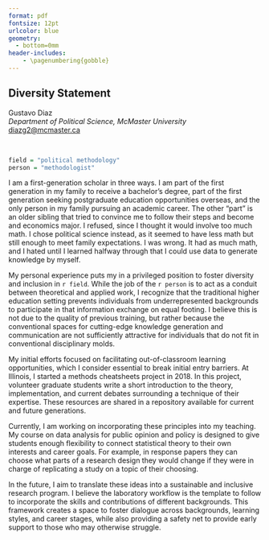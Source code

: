 ```yaml
---
format: pdf
fontsize: 12pt
urlcolor: blue
geometry:
  - bottom=0mm
header-includes:
    - \pagenumbering{gobble}
---
```

## Diversity Statement

Gustavo Diaz  
*Department of Political Science, McMaster University*  
<diazg2@mcmaster.ca>  
\hrule

&nbsp;

```r
field = "political methodology"
person = "methodologist"
```


I am a first-generation scholar in three ways. I am part of the first generation in my family to receive a bachelor's degree, part of the first generation seeking postgraduate education opportunities overseas, and the only person in my family pursuing an academic career. The other "part" is an older sibling that tried to convince me to follow their steps and become and economics major. I refused, since I thought it would involve too much math. I chose political science instead, as it seemed to have less math but still enough to meet family expectations. I was wrong. It had as much math, and I hated until I learned halfway through that I could use data to generate knowledge by myself.

My personal experience puts my in a privileged position to foster diversity and inclusion in `r field`. While the job of the `r person` is to act as a conduit between theoretical and applied work, I recognize that the traditional higher education setting prevents individuals from underrepresented backgrounds to participate in that information exchange on equal footing. I believe this is not due to the quality of previous training, but rather because the conventional spaces for cutting-edge knowledge generation and communication are not sufficiently attractive for individuals that do not fit in conventional disciplinary molds.

My initial efforts focused on facilitating out-of-classroom learning opportunities, which I consider essential to break initial entry barriers. At Illinois, I started a methods cheatsheets project in 2018. In this project, volunteer graduate students write a short introduction to the theory, implementation, and current debates surrounding a technique of their expertise. These resources are shared in a repository available for current and future generations.

Currently, I am working on incorporating these principles into my teaching. My course on data analysis for public opinion and policy is designed to give students enough flexibility to connect statistical theory to their own interests and career goals. For example, in response papers they can choose what parts of a research design they would change if they were in charge of replicating a study on a topic of their choosing.

In the future, I aim to translate these ideas into a sustainable and inclusive research program. I believe the laboratory workflow is the template to follow to incorporate the skills and contributions of different backgrounds. This framework creates a space to foster dialogue across backgrounds, learning styles, and career stages, while also providing a safety net to provide early support to those who may otherwise struggle.